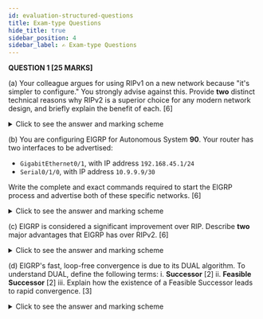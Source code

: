 ```yaml
---
id: evaluation-structured-questions
title: Exam-type Questions
hide_title: true
sidebar_position: 4
sidebar_label: ✍️ Exam-type Questions
---
```


<ModuleBanner />

**QUESTION 1 [25 MARKS]**

(a) Your colleague argues for using RIPv1 on a new network because "it's simpler to configure." You strongly advise against this. Provide **two** distinct technical reasons why RIPv2 is a superior choice for any modern network design, and briefly explain the benefit of each.
[6]

<details>
    <summary>Click to see the answer and marking scheme</summary>

    **Answer:**

    *(Student can provide any two of the following)*

    1.  **Reason 1: Classless Operation.** RIPv2 is a classless protocol, meaning it sends subnet mask information in its routing updates.
    -   **Benefit:** This allows it to support Variable Length Subnet Masking (VLSM) and discontiguous networks, which are essential for efficient IP address management in modern networks. RIPv1's classful nature makes it incompatible with these designs.
    2.  **Reason 2: Multicast Updates.** RIPv2 sends its updates to the multicast address `224.0.0.9`, whereas RIPv1 uses broadcast (`255.255.255.255`).
    -   **Benefit:** Multicasting is more efficient. Only devices configured for RIPv2 will process the incoming updates. With broadcasting, every single device on the network segment (including PCs, servers, printers) must process the update up to the network layer before discarding it, wasting CPU cycles.
    3.  **Reason 3: Authentication.** RIPv2 supports authentication (plain-text or MD5) for its routing updates.
    -   **Benefit:** This adds a layer of security, allowing a router to verify that updates are coming from a trusted neighbor and preventing unauthorized or misconfigured routers from injecting false routes.

    **Marking Scheme:**

    * [3 Marks] - For the first correctly identified reason and a clear explanation of its benefit.
    * [3 Marks] - For the second correctly identified reason and a clear explanation of its benefit.

</details>

(b) You are configuring EIGRP for Autonomous System **90**. Your router has two interfaces to be advertised:
- `GigabitEthernet0/1`, with IP address `192.168.45.1/24`
- `Serial0/1/0`, with IP address `10.9.9.9/30`

Write the complete and exact commands required to start the EIGRP process and advertise both of these specific networks.
[6]

<details>
    <summary>Click to see the answer and marking scheme</summary>

    **Answer:**

    The configuration requires starting the correct EIGRP process and using network statements with the correct wildcard masks.

    ```bash
    configure terminal
    router eigrp 90
    network 192.168.45.0 0.0.0.255
    network 10.9.9.8 0.0.0.3
    ```

    **Marking Scheme:**

    * [1 Mark] - For `router eigrp 90`.
    * [2 Marks] - For the correct `network` statement for the LAN, including the correct wildcard mask.
    * [3 Marks] - For the correct `network` statement for the WAN, including the correct network address (`10.9.9.8`) and the correct wildcard mask.

</details>

(c) EIGRP is considered a significant improvement over RIP. Describe **two** major advantages that EIGRP has over RIPv2.
[6]

<details>
    <summary>Click to see the answer and marking scheme</summary>

    **Answer:**

    *(Student can provide any two of the following)*

    1.  **Superior Metric:** EIGRP uses a sophisticated composite metric based on bandwidth and delay by default. This allows it to make much more intelligent path selections than RIP, which only considers hop count and ignores link speed entirely.
    2.  **Faster Convergence:** EIGRP's DUAL algorithm allows it to pre-calculate a backup path (Feasible Successor). If the primary path fails, it can switch to the backup almost instantly. RIP must go through a much slower process of timers (invalid, hold-down, flush) to converge after a failure.
    3.  **Efficient Updates:** EIGRP only sends partial, bounded updates when a change in the network occurs. RIP sends its entire routing table to all neighbors every 30 seconds, regardless of whether there has been a change, consuming more bandwidth and CPU resources.

    **Marking Scheme:**

    * [3 Marks] - For the first correctly identified advantage and a clear explanation.
    * [3 Marks] - For the second correctly identified advantage and a clear explanation.

</details>

(d) EIGRP's fast, loop-free convergence is due to its DUAL algorithm. To understand DUAL, define the following terms:
i. **Successor** [2]
ii. **Feasible Successor** [2]
iii. Explain how the existence of a Feasible Successor leads to rapid convergence. [3]

<details>
    <summary>Click to see the answer and marking scheme</summary>

    **Answer:**

    i.  **Successor:** The Successor is the best, primary, loop-free path to a destination network, as calculated by DUAL. It is the route that is installed in the routing table and used to forward traffic.
    ii. **Feasible Successor (FS):** A Feasible Successor is a pre-calculated, loop-free backup path to the same destination network. It is stored in the EIGRP topology table but is not used unless the primary Successor path fails.
    iii. **Rapid Convergence:** When the Successor route fails, the router checks its topology table for a pre-calculated Feasible Successor. If one exists, the router can **immediately** promote the Feasible Successor to become the new Successor and install it in the routing table. This process is nearly instantaneous because the router does not need to perform any new computations or query its neighbors to find a new path. This ability to instantly fail over to a known-good backup path is the reason for EIGRP's sub-second convergence time.

    **Marking Scheme:**

    * [2 Marks] - For a clear and correct definition of Successor.
    * [2 Marks] - For a clear and correct definition of Feasible Successor.
    * [3 Marks] - For a clear explanation of the instant failover process.

</details>
